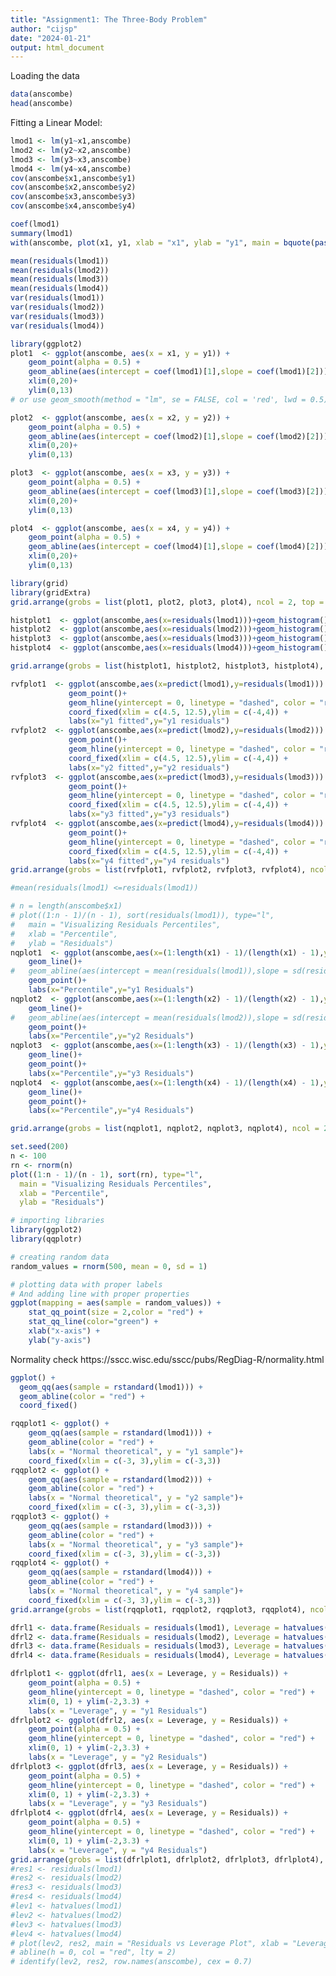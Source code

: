 ```yaml
---
title: "Assignment1: The Three-Body Problem"
author: "cijsp"
date: "2024-01-21"
output: html_document
---
```


Loading the data
```r
data(anscombe)
head(anscombe)
```

Fitting a Linear Model:
```r
lmod1 <- lm(y1~x1,anscombe)
lmod2 <- lm(y2~x2,anscombe)
lmod3 <- lm(y3~x3,anscombe)
lmod4 <- lm(y4~x4,anscombe)
cov(anscombe$x1,anscombe$y1)
cov(anscombe$x2,anscombe$y2)
cov(anscombe$x3,anscombe$y3)
cov(anscombe$x4,anscombe$y4)
```

```r
coef(lmod1)
summary(lmod1)
with(anscombe, plot(x1, y1, xlab = "x1", ylab = "y1", main = bquote(paste(italic(r), " = ",.(round(cor(x1, y1),2))))))
```

```r
mean(residuals(lmod1))
mean(residuals(lmod2))
mean(residuals(lmod3))
mean(residuals(lmod4))
var(residuals(lmod1))
var(residuals(lmod2))
var(residuals(lmod3))
var(residuals(lmod4))
```


```r
library(ggplot2)
plot1  <- ggplot(anscombe, aes(x = x1, y = y1)) + 
	geom_point(alpha = 0.5) + 
	geom_abline(aes(intercept = coef(lmod1)[1],slope = coef(lmod1)[2])) +
	xlim(0,20)+
	ylim(0,13)
# or use geom_smooth(method = "lm", se = FALSE, col = 'red', lwd = 0.5)

plot2  <- ggplot(anscombe, aes(x = x2, y = y2)) + 
	geom_point(alpha = 0.5) + 
	geom_abline(aes(intercept = coef(lmod2)[1],slope = coef(lmod2)[2])) +
	xlim(0,20)+
	ylim(0,13)

plot3  <- ggplot(anscombe, aes(x = x3, y = y3)) + 
	geom_point(alpha = 0.5) + 
	geom_abline(aes(intercept = coef(lmod3)[1],slope = coef(lmod3)[2])) +
	xlim(0,20)+
	ylim(0,13)

plot4  <- ggplot(anscombe, aes(x = x4, y = y4)) + 
	geom_point(alpha = 0.5) + 
	geom_abline(aes(intercept = coef(lmod4)[1],slope = coef(lmod4)[2])) +
	xlim(0,20)+
	ylim(0,13)

library(grid)
library(gridExtra)
grid.arrange(grobs = list(plot1, plot2, plot3, plot4), ncol = 2, top = "Anscombe's Quartet")
```

```r
histplot1  <- ggplot(anscombe,aes(x=residuals(lmod1)))+geom_histogram()+labs(x="r1") + xlim(-3.4,3.4) + ylim(0,3)
histplot2  <- ggplot(anscombe,aes(x=residuals(lmod2)))+geom_histogram()+labs(x="r2") + xlim(-3.4,3.4) + ylim(0,3)
histplot3  <- ggplot(anscombe,aes(x=residuals(lmod3)))+geom_histogram()+labs(x="r3") + xlim(-3.4,3.4) + ylim(0,3)
histplot4  <- ggplot(anscombe,aes(x=residuals(lmod4)))+geom_histogram()+labs(x="r4") + xlim(-3.4,3.4) + ylim(0,3)

grid.arrange(grobs = list(histplot1, histplot2, histplot3, histplot4), ncol = 2, top = "Histogram of Residuals")
```

```r
rvfplot1  <- ggplot(anscombe,aes(x=predict(lmod1),y=residuals(lmod1))) + 
		     geom_point()+ 
		     geom_hline(yintercept = 0, linetype = "dashed", color = "red") + 
		     coord_fixed(xlim = c(4.5, 12.5),ylim = c(-4,4)) +
		     labs(x="y1 fitted",y="y1 residuals")
rvfplot2  <- ggplot(anscombe,aes(x=predict(lmod2),y=residuals(lmod2))) + 
		     geom_point()+ 
		     geom_hline(yintercept = 0, linetype = "dashed", color = "red") + 
		     coord_fixed(xlim = c(4.5, 12.5),ylim = c(-4,4)) +
		     labs(x="y2 fitted",y="y2 residuals")
rvfplot3  <- ggplot(anscombe,aes(x=predict(lmod3),y=residuals(lmod3))) + 
		     geom_point()+ 
		     geom_hline(yintercept = 0, linetype = "dashed", color = "red") + 
		     coord_fixed(xlim = c(4.5, 12.5),ylim = c(-4,4)) +
		     labs(x="y3 fitted",y="y3 residuals")
rvfplot4  <- ggplot(anscombe,aes(x=predict(lmod4),y=residuals(lmod4))) + 
		     geom_point()+ 
		     geom_hline(yintercept = 0, linetype = "dashed", color = "red") + 
		     coord_fixed(xlim = c(4.5, 12.5),ylim = c(-4,4)) +
		     labs(x="y4 fitted",y="y4 residuals")
grid.arrange(grobs = list(rvfplot1, rvfplot2, rvfplot3, rvfplot4), ncol = 2, top = "Residuals vs Fitted Values Plots")
```
```r
#mean(residuals(lmod1) <=residuals(lmod1))

# n = length(anscombe$x1)
# plot((1:n - 1)/(n - 1), sort(residuals(lmod1)), type="l",
#   main = "Visualizing Residuals Percentiles",
#   xlab = "Percentile",
#   ylab = "Residuals")
nqplot1  <- ggplot(anscombe,aes(x=(1:length(x1) - 1)/(length(x1) - 1),y=sort(residuals(lmod1)))) + 
	geom_line()+ 
#	geom_abline(aes(intercept = mean(residuals(lmod1)),slope = sd(residuals(lmod1))))+
	geom_point()+ 
	labs(x="Percentile",y="y1 Residuals")
nqplot2  <- ggplot(anscombe,aes(x=(1:length(x2) - 1)/(length(x2) - 1),y=sort(residuals(lmod2)))) + 
	geom_line()+ 
#	geom_abline(aes(intercept = mean(residuals(lmod2)),slope = sd(residuals(lmod2))))+
	geom_point()+ 
	labs(x="Percentile",y="y2 Residuals")
nqplot3  <- ggplot(anscombe,aes(x=(1:length(x3) - 1)/(length(x3) - 1),y=sort(residuals(lmod3)))) + 
	geom_line()+ 
	geom_point()+ 
	labs(x="Percentile",y="y3 Residuals")
nqplot4  <- ggplot(anscombe,aes(x=(1:length(x4) - 1)/(length(x4) - 1),y=sort(residuals(lmod4)))) + 
	geom_line()+ 
	geom_point()+ 
	labs(x="Percentile",y="y4 Residuals")

grid.arrange(grobs = list(nqplot1, nqplot2, nqplot3, nqplot4), ncol = 2, top = "Residuals Percentile Plots")
```

```r
set.seed(200)
n <- 100
rn <- rnorm(n)
plot((1:n - 1)/(n - 1), sort(rn), type="l",
  main = "Visualizing Residuals Percentiles",
  xlab = "Percentile",
  ylab = "Residuals")
```

```r
# importing libraries
library(ggplot2)
library(qqplotr)

# creating random data
random_values = rnorm(500, mean = 0, sd = 1)

# plotting data with proper labels 
# And adding line with proper properties
ggplot(mapping = aes(sample = random_values)) + 
	stat_qq_point(size = 2,color = "red") + 
	stat_qq_line(color="green") +
	xlab("x-axis") + 
	ylab("y-axis")
```

Normality check
https://sscc.wisc.edu/sscc/pubs/RegDiag-R/normality.html
```r
ggplot() +
  geom_qq(aes(sample = rstandard(lmod1))) +
  geom_abline(color = "red") +
  coord_fixed()
```


```r
rqqplot1 <- ggplot() + 
	geom_qq(aes(sample = rstandard(lmod1))) + 
	geom_abline(color = "red") + 
	labs(x = "Normal theoretical", y = "y1 sample")+
	coord_fixed(xlim = c(-3, 3),ylim = c(-3,3))
rqqplot2 <- ggplot() + 
	geom_qq(aes(sample = rstandard(lmod2))) + 
	geom_abline(color = "red") + 
	labs(x = "Normal theoretical", y = "y2 sample")+
	coord_fixed(xlim = c(-3, 3),ylim = c(-3,3))
rqqplot3 <- ggplot() + 
	geom_qq(aes(sample = rstandard(lmod3))) + 
	geom_abline(color = "red") + 
	labs(x = "Normal theoretical", y = "y3 sample")+
	coord_fixed(xlim = c(-3, 3),ylim = c(-3,3))
rqqplot4 <- ggplot() + 
	geom_qq(aes(sample = rstandard(lmod4))) + 
	geom_abline(color = "red") + 
	labs(x = "Normal theoretical", y = "y4 sample")+
	coord_fixed(xlim = c(-3, 3),ylim = c(-3,3))
grid.arrange(grobs = list(rqqplot1, rqqplot2, rqqplot3, rqqplot4), ncol = 2, top = "Q-Q plots")
```

```r

dfrl1 <- data.frame(Residuals = residuals(lmod1), Leverage = hatvalues(lmod1))
dfrl2 <- data.frame(Residuals = residuals(lmod2), Leverage = hatvalues(lmod2))
dfrl3 <- data.frame(Residuals = residuals(lmod3), Leverage = hatvalues(lmod3))
dfrl4 <- data.frame(Residuals = residuals(lmod4), Leverage = hatvalues(lmod4))

dfrlplot1 <- ggplot(dfrl1, aes(x = Leverage, y = Residuals)) + 
	geom_point(alpha = 0.5) + 
	geom_hline(yintercept = 0, linetype = "dashed", color = "red") + 
	xlim(0, 1) + ylim(-2,3.3) +
	labs(x = "Leverage", y = "y1 Residuals")
dfrlplot2 <- ggplot(dfrl2, aes(x = Leverage, y = Residuals)) + 
	geom_point(alpha = 0.5) + 
	geom_hline(yintercept = 0, linetype = "dashed", color = "red") + 
	xlim(0, 1) + ylim(-2,3.3) +
	labs(x = "Leverage", y = "y2 Residuals")
dfrlplot3 <- ggplot(dfrl3, aes(x = Leverage, y = Residuals)) + 
	geom_point(alpha = 0.5) + 
	geom_hline(yintercept = 0, linetype = "dashed", color = "red") + 
	xlim(0, 1) + ylim(-2,3.3) +
	labs(x = "Leverage", y = "y3 Residuals")
dfrlplot4 <- ggplot(dfrl4, aes(x = Leverage, y = Residuals)) + 
	geom_point(alpha = 0.5) + 
	geom_hline(yintercept = 0, linetype = "dashed", color = "red") + 
	xlim(0, 1) + ylim(-2,3.3) +
	labs(x = "Leverage", y = "y4 Residuals")
grid.arrange(grobs = list(dfrlplot1, dfrlplot2, dfrlplot3, dfrlplot4), ncol = 2, top = "Residuals - Leverage plots")
#res1 <- residuals(lmod1)
#res2 <- residuals(lmod2)
#res3 <- residuals(lmod3)
#res4 <- residuals(lmod4)
#lev1 <- hatvalues(lmod1)
#lev2 <- hatvalues(lmod2)
#lev3 <- hatvalues(lmod3)
#lev4 <- hatvalues(lmod4)
# plot(lev2, res2, main = "Residuals vs Leverage Plot", xlab = "Leverage", ylab = "Residuals")
# abline(h = 0, col = "red", lty = 2)
# identify(lev2, res2, row.names(anscombe), cex = 0.7)
```



